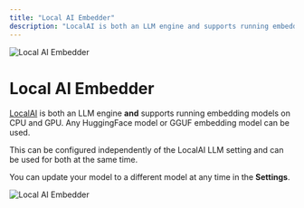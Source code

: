 ```yaml
---
title: "Local AI Embedder"
description: "LocalAI is both an LLM engine and supports running embedding models on CPU and GPU"
---
```



<Image
  src="/images/realtimex-setup/embedder-configuration/local/localai/header-image.png"
  height={1080}
  width={1920}
  quality={100}
  alt="Local AI Embedder"
/>

# Local AI Embedder

[LocalAI](https://localai.io) is both an LLM engine **and** supports running embedding models on CPU and GPU. Any HuggingFace model or GGUF embedding model can be used.

This can be configured independently of the LocalAI LLM setting and can be used for both at the same time.

You can update your model to a different model at any time in the **Settings**.

<Image
  src="/images/realtimex-setup/embedder-configuration/local/localai/localai-embedder.png"
  height={1080}
  width={1920}
  quality={100}
  alt="Local AI Embedder"
/>
